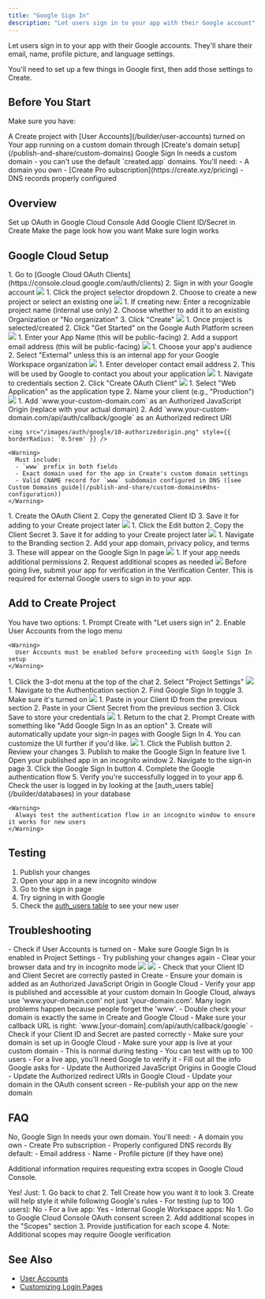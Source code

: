 ```yaml
---
title: "Google Sign In"
description: "Let users sign in to your app with their Google account"
---
```


Let users sign in to your app with their Google accounts. They'll share their email, name, profile picture, and language settings.

You'll need to set up a few things in Google first, then add those settings to Create.

## Before You Start

Make sure you have:

<Check>
  A Create project with [User Accounts](/builder/user-accounts) turned on
</Check>

<Check>
  Your app running on a custom domain through [Create's domain setup](/publish-and-share/custom-domains)
</Check>

<Warning>
  Google Sign In needs a custom domain - you can't use the default `created.app` domains. You'll need:
  - A domain you own
  - [Create Pro subscription](https://create.xyz/pricing)
  - DNS records properly configured
</Warning>

## Overview

<CardGroup cols={2}>
  <Card title="Create Google Credentials" icon="key">
    Set up OAuth in Google Cloud Console
  </Card>
  <Card title="Add to Create" icon="plug">
    Add Google Client ID/Secret in Create
  </Card>
  <Card title="Add the Google Login UI to your sign in pages" icon="pencil">
    Make the page look how you want
  </Card>
  <Card title="Test flow" icon="check-circle">
    Make sure login works
  </Card>
</CardGroup>

## Google Cloud Setup

<Steps>
  <Step title="Access Google Cloud OAuth Clients">
    1. Go to [Google Cloud OAuth Clients](https://console.cloud.google.com/auth/clients)
    2. Sign in with your Google account
    <img src="/images/auth/google/1-gotoclients.png" style={{ borderRadius: '0.5rem' }} />
  </Step>

  <Step title="Select or Create Project">
    1. Click the project selector dropdown
    2. Choose to create a new project or select an existing one
    <img src="/images/auth/google/2-selectormakenewproject.png" style={{ borderRadius: '0.5rem' }} />
  </Step>

  <Step title="Configure New Project">
    1. If creating new: Enter a recognizable project name (internal use only)
    2. Choose whether to add it to an existing Organization or "No organization"
    3. Click "Create"
    <img src="/images/auth/google/3-nameprojectaddtoorg.png" style={{ borderRadius: '0.5rem' }} />
  </Step>

  <Step title="Initialize Google Auth Platform">
    1. Once project is selected/created
    2. Click "Get Started" on the Google Auth Platform screen
    <img src="/images/auth/google/4-hitgetstartedfromproject.png" style={{ borderRadius: '0.5rem' }} />
  </Step>

  <Step title="Configure App Information">
    1. Enter your App Name (this will be public-facing)
    2. Add a support email address (this will be public-facing)
    <img src="/images/auth/google/5-addappnamesupportemail.png" style={{ borderRadius: '0.5rem' }} />
  </Step>

  <Step title="Select User Type">
    1. Choose your app's audience
    2. Select "External" unless this is an internal app for your Google Workspace organization
    <img src="/images/auth/google/6-decideaudience.png" style={{ borderRadius: '0.5rem' }} />
  </Step>

  <Step title="Add Contact Information">
    1. Enter developer contact email address
    2. This will be used by Google to contact you about your application
    <img src="/images/auth/google/7-addcontactinfo.png" style={{ borderRadius: '0.5rem' }} />
  </Step>

  <Step title="Create OAuth Client">
    1. Navigate to credentials section
    2. Click "Create OAuth Client"
    <img src="/images/auth/google/8-createoauthclient.png" style={{ borderRadius: '0.5rem' }} />
  </Step>

  <Step title="Configure OAuth Client">
    1. Select "Web Application" as the application type
    2. Name your client (e.g., "Production")
    <img src="/images/auth/google/9-webapplicationclientname.png" style={{ borderRadius: '0.5rem' }} />
  </Step>

  <Step title="Configure Authorized Origin and Redirect URI">
    1. Add `www.your-custom-domain.com` as an Authorized JavaScript Origin (replace with your actual domain)
    2. Add `www.your-custom-domain.com/api/auth/callback/google` as an Authorized redirect URI

    <img src="/images/auth/google/10-authorizedorigin.png" style={{ borderRadius: '0.5rem' }} />

    <Warning>
      Must include:
      - `www` prefix in both fields
      - Exact domain used for the app in Create's custom domain settings
      - Valid CNAME record for `www` subdomain configured in DNS ([see Custom Domains guide](/publish-and-share/custom-domains#dns-configuration))
    </Warning>
  </Step>

  <Step title="Copy Client ID">
    1. Create the OAuth Client
    2. Copy the generated Client ID
    3. Save it for adding to your Create project later
    <img src="/images/auth/google/11-copyclientid.png" style={{ borderRadius: '0.5rem' }} />
  </Step>

  <Step title="Copy Client Secret">
    1. Click the Edit button
    2. Copy the Client Secret
    3. Save it for adding to your Create project later
    <img src="/images/auth/google/12-copyclientsecret.png" style={{ borderRadius: '0.5rem' }} />
  </Step>

  <Step title="Customize Branding (Optional)">
    1. Navigate to the Branding section
    2. Add your app domain, privacy policy, and terms
    3. These will appear on the Google Sign In page
    <img src="/images/auth/google/13-customizebranding.png" style={{ borderRadius: '0.5rem' }} />
  </Step>

  <Step title="Configure Additional Scopes (Optional)">
    1. If your app needs additional permissions
    2. Request additional scopes as needed
    <img src="/images/auth/google/14-optionaladdscopes.png" style={{ borderRadius: '0.5rem' }} />
  </Step>

  <Step title="Submit for Verification (Later)">
    <Warning>
      Before going live, submit your app for verification in the Verification Center.
      This is required for external Google users to sign in to your app.
    </Warning>
  </Step>
</Steps>

## Add to Create Project

<Steps>
  <Step title="Enable User Accounts in your Create project">
    You have two options:
    1. Prompt Create with "Let users sign in"
    2. Enable User Accounts from the logo menu
    
    <Warning>
      User Accounts must be enabled before proceeding with Google Sign In setup
    </Warning>
  </Step>

  <Step title="Access Project Settings">
    1. Click the 3-dot menu at the top of the chat
    2. Select "Project Settings"
    <img src="/images/auth/google/15-3dotprojectsettings.png" style={{ borderRadius: '0.5rem' }} />
  </Step>

  <Step title="Enable Google Sign In">
    1. Navigate to the Authentication section
    2. Find Google Sign In toggle
    3. Make sure it's turned on
    <img src="/images/auth/google/16-enablegooglesignin.png" style={{ borderRadius: '0.5rem' }} />
  </Step>

  <Step title="Add Google Credentials">
    1. Paste in your Client ID from the previous section
    2. Paste in your Client Secret from the previous section
    3. Click Save to store your credentials
    <img src="/images/auth/google/17-pasteclientidsecret.png" style={{ borderRadius: '0.5rem' }} />
  </Step>

  <Step title="Add Sign In UI">
    1. Return to the chat
    2. Prompt Create with something like "Add Google Sign In as an option"
    3. Create will automatically update your sign-in pages with Google Sign In
    4. You can customize the UI further if you'd like. 
    <img src="/images/auth/google/18-promptcreateaddsignin.png" style={{ borderRadius: '0.5rem' }} />
  </Step>

  <Step title="Publish Your App">
    1. Click the Publish button
    2. Review your changes
    3. Publish to make the Google Sign In feature live
  </Step>

  <Step title="Test the Flow">
    1. Open your published app in an incognito window
    2. Navigate to the sign-in page
    3. Click the Google Sign In button
    4. Complete the Google authentication flow
    5. Verify you're successfully logged in to your app
    6. Check the user is logged in by looking at the [auth_users table](/builder/databases) in your database
    
    <Warning>
      Always test the authentication flow in an incognito window to ensure it works for new users
    </Warning>
  </Step>
</Steps>

## Testing

1. Publish your changes
2. Open your app in a new incognito window
3. Go to the sign in page
4. Try signing in with Google
5. Check the [auth_users table](/builder/databases) to see your new user

## Troubleshooting

<Accordion title="Can't see the Google button">
  - Check if User Accounts is turned on
  - Make sure Google Sign In is enabled in Project Settings
  - Try publishing your changes again
  - Clear your browser data and try in incognito mode
</Accordion>

<Accordion title="Getting 'Access Blocked: This app's request is not valid'">
  <img src="/images/auth/google/error-requestinvalid.png" style={{ borderRadius: '0.5rem' }} />
  <img src="/images/auth/google/error-requestinvaliddetails.png" style={{ borderRadius: '0.5rem' }} />
  - Check that your Client ID and Client Secret are correctly pasted in Create
  - Ensure your domain is added as an Authorized JavaScript Origin in Google Cloud
  - Verify your app is published and accessible at your custom domain
  <Tip>
    In Google Cloud, always use 'www.your-domain.com' not just 'your-domain.com'. Many login problems happen because people forget the 'www'.
  </Tip>

</Accordion>

<Accordion title="Login not working">
  - Double check your domain is exactly the same in Create and Google Cloud
  - Make sure your callback URL is right: `www.[your-domain].com/api/auth/callback/google`
  - Check if your Client ID and Secret are pasted correctly
  - Make sure your domain is set up in Google Cloud
  - Make sure your app is live at your custom domain
</Accordion>

<Accordion title="Seeing 'App not verified by Google'">
  - This is normal during testing
  - You can test with up to 100 users
  - For a live app, you'll need Google to verify it
  - Fill out all the info Google asks for
</Accordion>

<Accordion title="Users can't sign in after domain change">
  - Update the Authorized JavaScript Origins in Google Cloud
  - Update the Authorized redirect URIs in Google Cloud
  - Update your domain in the OAuth consent screen
  - Re-publish your app on the new domain
</Accordion>

## FAQ

<Accordion title="Can I use created.app domains?">
  No, Google Sign In needs your own domain. You'll need:
  - A domain you own
  - Create Pro subscription
  - Properly configured DNS records
</Accordion>

<Accordion title="What user info do I get?">
  By default:
  - Email address
  - Name
  - Profile picture (if they have one)
  
  Additional information requires requesting extra scopes in Google Cloud Console.
</Accordion>

<Accordion title="Can I change how the login button looks?">
  Yes! Just:
  1. Go back to chat
  2. Tell Create how you want it to look
  3. Create will help style it while following Google's rules
</Accordion>

<Accordion title="Do I need Google to verify my app?">
  - For testing (up to 100 users): No
  - For a live app: Yes
  - Internal Google Workspace apps: No
</Accordion>

<Accordion title="How do I add more permissions/scopes?">
  1. Go to Google Cloud Console OAuth consent screen
  2. Add additional scopes in the "Scopes" section
  3. Provide justification for each scope
  4. Note: Additional scopes may require Google verification
</Accordion>

## See Also

- [User Accounts](/builder/user-accounts)
- [Customizing Login Pages](/builder/user-accounts#customizing-auth-pages)
